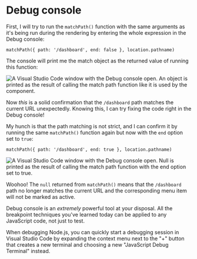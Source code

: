 # Debug console

First, I will try to run the `matchPath()` function with the same arguments as it's being run during the rendering by entering the whole expression in the Debug console:

```
matchPath({ path: '/dashboard', end: false }, location.pathname)
```

The console will print me the match object as the returned value of running this function:

![A Visual Studio Code window with the Debug console open. An object is printed as the result of calling the match path function like it is used by the component.](/assets/04-04-debug-console-01.png)

Now _this_ is a solid confirmation that the `/dashboard` path matches the current URL unexpectedly. Knowing this, I can try fixing the code right in the Debug console!

My hunch is that the path matching is not strict, and I can confirm it by running the same `matchPath()` function again but now with the `end` option set to `true`:

```
matchPath({ path: '/dashboard', end: true }, location.pathname)
```

![A Visual Studio Code window with the Debug console open. Null is printed as the result of calling the match path function with the end option set to true.](/assets/04-04-debug-console-02.png)

Woohoo! The `null` returned from `matchPath()` means that the `/dashboard` path no longer matches the current URL and the corresponding menu item will not be marked as active.

Debug console is an _extremely_ powerful tool at your disposal. All the breakpoint techniques you've learned today can be applied to any JavaScript code, not just to test.

<callout-info>When debugging Node.js, you can quickly start a debugging session in Visual Studio Code by expanding the context menu next to the "+" button that creates a new terminal and choosing a new "JavaScript Debug Terminal" instead.</callout-info>
